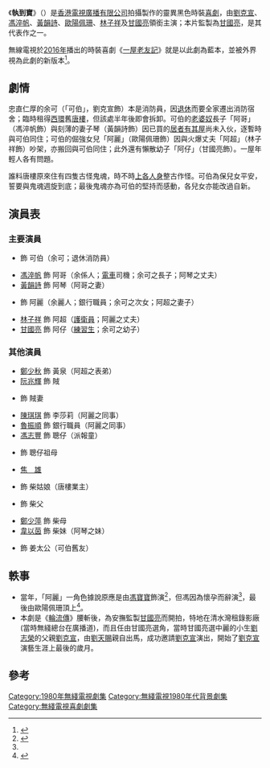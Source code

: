 {{無綫劇集 
| 中文劇名=執到寶
| 英文劇名={{lang|en|Don't Look Now}}
| 圖像=
| 製作年份=1980年
| 海外推出日期=
| 翡翠台首播日期=1980年9月29日-10月17日
| 翡翠台首播時間=逢星期一至五 20:00-21:00
| 監製=[[甘國亮|甘國亮]]
| 製作統籌=
| 編導=[[霍耀良|霍耀良]]、[[徐遇安|徐遇安]]
| 助理編導=[[王家衛|王家衛]]<ref>{{cite news|title=《執到寶》日捱夜捱浸出真感情 打開天窗說亮話：與王家衞一起走過苦日子|url=https://hk.entertainment.appledaily.com/entertainment/daily/article/20061104/6476944|accessdate=2018-02-11|work=[[蘋果日報_(香港)|香港蘋果日報]]|date=2006-11-04|quote=剛巧公司要我開拍長劇《輪流傳》，王家衞就被分派去做其中一個導演徐遇安的助導。|archive-date=2019-05-20|archive-url=https://web.archive.org/web/20190520104425/https://hk.entertainment.appledaily.com/entertainment/daily/article/20061104/6476944|dead-url=no}}</ref>、[[盧庭杰|盧庭杰]]、[[陳德光|陳德光]]、[[樊國華|樊國華]]、[[鞠覺亮|鞠覺亮]]
| 編審=
| 編劇=[[甘國亮|甘國亮]]、[[林奕華|林奕華]]
| 集數=14
| 每集長度=60分鐘（連廣告）
| 劇種=靈異黑色時裝喜劇
| 製作公司=[[香港|香港]][[電視廣播有限公司|電視廣播有限公司]]
| 主演=[[劉克宣|劉克宣]]、[[馮淬帆|馮淬帆]]、[[黃韻詩|黃韻詩]]、<br/>[[歐陽佩珊|歐陽佩珊]]、[[林子祥|林子祥]]、[[甘國亮|甘國亮]]
| 網頁=
| 相關=[[一屋老友記|一屋老友記]]
| 備註=
}}

《'''執到寶'''》（{{lang-en|'''Don't Look Now'''}}）是[[香港|香港]][[電視廣播有限公司|電視廣播有限公司]]拍攝製作的靈異黑色時裝[[喜劇|喜劇]]，由[[劉克宣|劉克宣]]、[[馮淬帆|馮淬帆]]、[[黃韻詩|黃韻詩]]、[[歐陽佩珊|歐陽佩珊]]、[[林子祥|林子祥]]及[[甘國亮|甘國亮]]領銜主演；本片監製為[[甘國亮|甘國亮]]，是其代表作之一。

無線電視於[[2016年|2016年]]播出的時裝喜劇《[[一屋老友記|一屋老友記]]》就是以此劇為藍本，並被外界視為此劇的新版本<ref>{{cite news|author1=梁慧思|title=沙發薯：經典劇集難以翻拍|url=https://news.mingpao.com/pns/dailynews/web_tc/article/20160701/s00005/1467309198442|accessdate=2018-02-11|work=[[明報|明報]]副刊|date=2016-06-30|quote=翻查紀錄，去年《一》開鏡時，已經講明以《執》劇為藍本，所以說它向《執》致敬，甚至是新版本更貼切。|archive-date=2018-02-12|archive-url=https://web.archive.org/web/20180212005130/https://news.mingpao.com/pns/dailynews/web_tc/article/20160701/s00005/1467309198442|dead-url=no}}</ref>。

==劇情==
忠直仁厚的余可（「可伯」，劉克宣飾）本是消防員，因[[退休|退休]]而要全家遷出消防宿舍；臨時租得[[西環|西環]]舊[[唐樓|唐樓]]，但該處半年後即會拆卸。可伯的[[老婆奴|老婆奴]]長子「阿哥」（馮淬帆飾）與刻薄的妻子琴（黃韻詩飾）因已買的[[居者有其屋|居者有其屋]]尚未入伙，逐暫時與可伯同住；可伯的倔強女兒「阿麗」（歐陽佩珊飾）因與火爆丈夫「阿超」（林子祥飾）吵架，亦搬回與可伯同住；此外還有懶散幼子「阿仔」（甘國亮飾）。一屋年輕人各有問題。

誰料唐樓原來住有四隻古怪鬼魂，時不時[[附身|上各人身]]整古作怪。可伯為保兒女平安，誓要與鬼魂週旋到底；最後鬼魂亦為可伯的堅持而感動，各兒女亦能改過自新。

==演員表==
===主要演員===
*{{colortext|[[劉克宣|劉克宣]]|border=black}} 飾 可伯（余可；退休消防員）
*[[馮淬帆|馮淬帆]] 飾 阿哥（余係人；[[香港電車|電車]]司機；余可之長子；阿琴之丈夫）
*[[黃韻詩|黃韻詩]] 飾 阿琴（阿哥之妻）
*{{colortext|[[歐陽佩珊|歐陽佩珊]]|border=black}} 飾 阿麗（余麗人；銀行職員；余可之次女；阿超之妻子）
*[[林子祥|林子祥]] 飾 阿超（[[護衛員|護衛員]]；阿麗之丈夫）
*[[甘國亮|甘國亮]] 飾 阿仔（[[練習生|練習生]]；余可之幼子）

===其他演員===
*[[鄭少秋|鄭少秋]] 飾 黃泉（阿超之表弟）
*[[阮兆輝|阮兆輝]] 飾 賊
*{{colortext|[[沈殿霞|沈殿霞]]|border=black}} 飾 賊妻
*[[陳琪琪|陳琪琪]] 飾 李莎莉（阿麗之同事）
*[[魯振順|魯振順]] 飾 銀行職員（阿麗之同事）
*[[馮志豐|馮志豐]] 飾 聰仔（派報童）
*{{colortext|[[黎灼灼|黎灼灼]]|border=black}} 飾 聰仔祖母
*[[焦雄|焦　雄]]
*{{colortext|[[李香琴|李香琴]]|border=black}} 飾 柴姑娘（唐樓業主）
*{{colortext|[[陳有后|陳有后]]|border=black}} 飾 柴父
*[[鄭少萍|鄭少萍]] 飾 柴母
*[[韋以茵|韋以茵]]  飾 柴妹（阿琴之妹）
*{{colortext|[[白文彪|白文彪]]|border=black}} 飾 姜太公（可伯舊友）

==軼事==
*當年，「阿麗」一角色據說原應是由[[馮寶寶|馮寶寶]]飾演<ref name="mingpao">{{cite news|title=被指當年常「執二攤」 歐陽佩珊不甘「二奶命」決心引退|url=https://ol.mingpao.com/php/showbiz3.php?nodeid=1500111705917&subcate=latest&issue=20170715|accessdate=2018-02-12|work=[[明報|明報]]|date=2017-07-15|quote=到甘國亮開拍《執到寶》，有說阿麗一角原屬馮寶寶，但因懷孕辭演。|archive-date=2018-02-12|archive-url=https://web.archive.org/web/20180212201724/https://ol.mingpao.com/php/showbiz3.php?nodeid=1500111705917&subcate=latest&issue=20170715|dead-url=no}}</ref>，但馮因為懷孕而辭演<ref name="mingpao"/>，最後由歐陽佩珊頂上<ref>{{cite news|title=歐陽佩珊被翻當年專執二攤　郭鋒喪妻之痛未平復|url=http://hd.stheadline.com/news/realtime/ent/955182/|accessdate=2018-02-11|work=[[頭條日報|頭條日報]]|date=2017-07-15|quote=至於她執二攤的例子，包括有因繆騫人當年中途辭演《網中人》，她臨危受命演區曉華一角以救亡；還有《一加一》、《執到寶》等，都是說原有的花旦辭演才由她頂替...|archive-date=2018-04-23|archive-url=https://web.archive.org/web/20180423175659/http://hd.stheadline.com/news/realtime/ent/955182/|dead-url=no}}</ref>。
*本劇是《[[輪流傳|輪流傳]]》腰斬後，為安撫監製[[甘國亮|甘國亮]]而開拍，特地在清水灣租錄影廠 (當時無綫總台在廣播道)，而且任由甘國亮選角，當時甘國亮選中麗的小生[[劉志榮|劉志榮]]的父親[[劉克宣|劉克宣]]，由[[劉天賜|劉天賜]]親自出馬，成功邀請[[劉克宣|劉克宣]]演出，開始了[[劉克宣|劉克宣]]演藝生涯上最後的歲月。

== 參考 ==
{{reflist}}

[[Category:1980年無綫電視劇集|Category:1980年無綫電視劇集]]
[[Category:無綫電視1980年代背景劇集|Category:無綫電視1980年代背景劇集]]
[[Category:無綫電視喜劇劇集|Category:無綫電視喜劇劇集]]